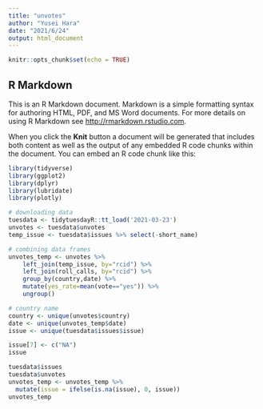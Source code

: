 ```yaml
---
title: "unvotes"
author: "Yusei Hara"
date: "2021/6/24"
output: html_document
---
```


```r
knitr::opts_chunk$set(echo = TRUE)
```

## R Markdown

This is an R Markdown document. Markdown is a simple formatting syntax for authoring HTML, PDF, and MS Word documents. For more details on using R Markdown see <http://rmarkdown.rstudio.com>.

When you click the **Knit** button a document will be generated that includes both content as well as the output of any embedded R code chunks within the document. You can embed an R code chunk like this:


```r
library(tidyverse)
library(ggplot2)
library(dplyr)
library(lubridate)
library(plotly)
```
```r
# downloading data
tuesdata <- tidytuesdayR::tt_load('2021-03-23')
unvotes <- tuesdata$unvotes
temp_issue <- tuesdata$issues %>% select(-short_name)

# combining data frames
unvotes_temp <- unvotes %>% 
    left_join(temp_issue, by="rcid") %>% 
    left_join(roll_calls, by="rcid") %>% 
    group_by(country,date) %>% 
    mutate(yes_rate=mean(vote=="yes")) %>% 
    ungroup()

# country name
country <- unique(unvotes$country)
date <- unique(unvotes_temp$date)
issue <- unique(tuesdata$issues$issue)

issue[7] <- c("NA")
issue
```
```r
tuesdata$issues 
tuesdata$unvotes 
unvotes_temp <- unvotes_temp %>% 
  mutate(issue = ifelse(is.na(issue), 0, issue))
unvotes_temp
```







